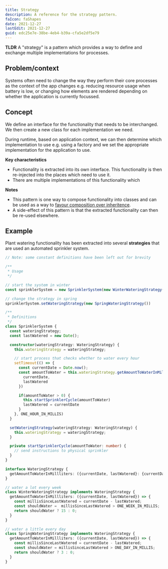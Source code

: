 ```yaml
---
title: Strategy
description: A reference for the strategy pattern.
faIcon: faShapes
date: 2021-12-27
lastEdit: 2021-12-27
guid: edc25e7e-38be-4eb4-b39a-cfa5e2df5e79
---
```



**TLDR** A "strategy" is a <Link href="/articles/patterns">pattern</Link> which provides a way to define and exchange multiple implementations for processes.

## Problem/context

Systems often need to change the way they perform their core processes as the context of the app changes e.g.
reducing resource usage when battery is low, or changing how elements are rendered depending on whether the application
is currently focussed.

## Concept

We define an interface for the functionality that needs to be interchanged.
We then create a new class for each implementation we need.

During runtime, based on application context, we can then determine which implementation to use e.g. using a <Link href="/articles/patterns">factory</Link> and we set the appropriate implementation for the application to use.

<SequenceDiagram />

**Key characteristics**

- Functionality is extracted into its own interface. This functionality is then re-injected into the places which need to use it.
- There are multiple implementations of this functionality which

**Notes**

- This pattern is one way to compose functionality into classes and can be used as a way to <a href="https://en.wikipedia.org/wiki/Composition_over_inheritance">favour composition over inheritence</a>.
- A side-effect of this pattern is that the extracted functionality can then be re-used elsewhere.

## Example

Plant watering functionality has been extracted into several **strategies** that are used an automated sprinkler system.

```typescript
// Note: some constant definitions have been left out for brevity

/**
 * Usage
 */

// start the system in winter
const sprinklerSystem = new SprinklerSystem(new WinterWateringStrategy())

// change the strategy in spring
sprinklerSystem.setWateringStrategy(new SpringWateringStrategy())

/**
 * Definitions
 */
class SprinklerSystem {
  const wateringStrategy;
  const lastWatered = new Date();

  constructor(wateringStrategy: WateringStrategy) {
    this.wateringStrategy = wateringStrategy;

    // start process that checks whether to water every hour
    setTimeout(() => {
      const currentDate = Date.now();
      const amountToWater = this.wateringStrategy.getAmountToWaterInMillliters({
        currentDate,
        lastWatered
      })

      if(amountToWater > 0) {
        this.startSprinklerCycle(amountToWater)
        lastWatered = currentDate
      }
    }, ONE_HOUR_IN_MILLIS)
  }

  setWateringStrategy(wateringStrategy: WateringStrategy) {
    this.wateringStrategy = wateringStrategy;
  }

  private startSprinklerCycle(amountToWater: number) {
    // send instructions to physical sprinkler
  }
}

interface WateringStrategy {
  getAmountToWaterInMillliters: ({currentDate, lastWatered}: {currentDate: Date, lastWatered: Date}) => number
}

// water a lot every week
class WinterWateringStrategy implements WateringStrategy {
  getAmountToWaterInMillliters: ({currentDate, lastWatered}) => {
    const millisSinceLastWatered = currentDate - lastWatered;
    const shouldWater =  millisSinceLastWatered > ONE_WEEK_IN_MILLIS;
    return shouldWater ? 15 : 0;
  }
}

// water a little every day
class SpringWateringStrategy implements WateringStrategy {
  getAmountToWaterInMillliters: ({currentDate, lastWatered}) => {
    const millisSinceLastWatered = currentDate - lastWatered;
    const shouldWater = millisSinceLastWatered > ONE_DAY_IN_MILLIS;
    return shouldWater ? 3 : 0;
  }
}
```
